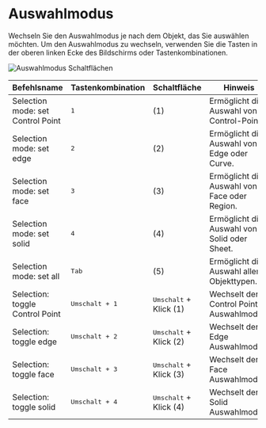 # Auswahlmodus

Wechseln Sie den Auswahlmodus je nach dem Objekt, das Sie auswählen möchten.
Um den Auswahlmodus zu wechseln, verwenden Sie die Tasten in der oberen linken Ecke des Bildschirms oder Tastenkombinationen.

![Auswahlmodus Schaltflächen](/img/selection-mode-buttons.png)

| Befehlsname                         | Tastenkombination       | Schaltfläche                   | Hinweis                                                    |
| ----------------------------------- | ----------------------- | ------------------------------ | ---------------------------------------------------------- |
| Selection mode: set Control Point   | <kbd>1</kbd>            | (1)                            | Ermöglicht die Auswahl von Control-Point.                  |
| Selection mode: set edge            | <kbd>2</kbd>            | (2)                            | Ermöglicht die Auswahl von Edge oder Curve.                |
| Selection mode: set face            | <kbd>3</kbd>            | (3)                            | Ermöglicht die Auswahl von Face oder Region.               |
| Selection mode: set solid           | <kbd>4</kbd>            | (4)                            | Ermöglicht die Auswahl von Solid oder Sheet.               |
| Selection mode: set all             | <kbd>Tab</kbd>          | (5)                            | Ermöglicht die Auswahl aller Objekttypen.                  |
| Selection: toggle Control Point     | <kbd>Umschalt + 1</kbd> | <kbd>Umschalt</kbd> + Klick (1)| Wechselt den Control Point Auswahlmodus.                   |
| Selection: toggle edge              | <kbd>Umschalt + 2</kbd> | <kbd>Umschalt</kbd> + Klick (2)| Wechselt den Edge Auswahlmodus.                            |
| Selection: toggle face              | <kbd>Umschalt + 3</kbd> | <kbd>Umschalt</kbd> + Klick (3)| Wechselt den Face Auswahlmodus.                            |
| Selection: toggle solid             | <kbd>Umschalt + 4</kbd> | <kbd>Umschalt</kbd> + Klick (4)| Wechselt den Solid Auswahlmodus.                           |